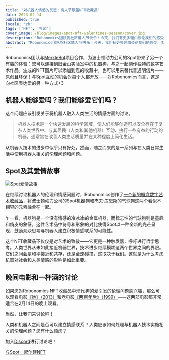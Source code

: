 ```yaml
---
title: "对机器人情感的反思：情人节限量NFT收藏品"
date: 2023-02-14
published: true
locale: 'zh'
tags: ['NFT', '社区']
cover_image: /blog/images/spot-nft-valentines-season/cover.jpg
description: "Robonomics团队祝社区情人节快乐！今天，我们有更多理由谈论我们的感受，表达爱意和感激之情，给我们的灵魂伴侣、朋友——无论我们的心愿是什么，都送上甜蜜愉悦的礼物。"
abstract: "Robonomics团队祝社区情人节快乐！今天，我们有更多理由谈论我们的感受，表达爱意和感激之情，给我们的灵魂伴侣、朋友——无论我们的心愿是什么，都送上甜蜜愉悦的礼物。"
---
```


Robonomics团队与[MerkleBot](https://merklebot.com/)项目合作，为波士顿动力公司的Spot带来了另一个有趣的体验：您可以连接到旧金山实验室中的机器狗，与之一起创作独特的数字艺术作品。生成的NFT图片可以添加到您的收藏中，也可以用来替代普通明信片——原创且环保！与Spot互动的机会对每个人都开放——对Robonomics而言，这是向社区表达爱的另一种方式\<3

## 机器人能够爱吗？我们能够爱它们吗？

这个问题应该引发关于将机器人融入人类生活的情感方面的讨论。

> 机器人技术是一个快速发展的科学领域，使人们能够创造可以安全存在于复杂人类世界中、与其居民（人类和其他机器）互动、执行一些有益的行动的机器，通常旨在改善人类生活质量并在某种程度上简化生活。

从机器人技术的进步中似乎只有好处，然而，随之而来的是一系列与在人类日常生活中使用机器人相关的伦理问题和问题。

## Spot及其爱情故事

![Spot爱情故事](/blog/images/spot-nft-valentines-season/spot_lovestory.png)

在继续讨论机器人的伦理和情感问题时，Robonomics创作了[一个新的概念数字艺术收藏品](https://singular.app/collectibles/kusama/b437f70371c8622e02-MBVD-2023/16627505-b437f70371c8622e02-MBVD-2023-MBVD-2023-00000006)，将波士顿动力公司的Spot机器狗和杰夫·库恩斯的气球狗这两个看似不相容的元素融合在一起。

乍一看，机器狗是一个没有情感的冷冰冰的金属机器，而标志性的气球狗则是童趣和俏皮的象征。这件艺术品中符号和形象的对比使得Spot以一种全新的光芒呈现，鼓励观众思考与机器人建立积极情感联系的可能性。

这个NFT收藏品不仅仅是对艺术的致敬——它更是一种触发器，呼吁进行哲学思考。人类世界从未如此接近机器世界，技术进步继续模糊这两个世界之间的界限。它们之间会是和平接近和共存，还是全速碰撞，这取决于我们。这就是为什么考虑机器对社会和人类情感的影响是如此重要。

## 晚间电影和一杯酒的讨论

如果您对Robonomics NFT收藏品中现代狗的爱引发的伦理问题感兴趣，那么可以观看电影[《她》（2013）](https://www.imdb.com/title/tt1798709/)和老电影[《两百年后》（1999）](https://www.imdb.com/title/tt0182789/)——这两部电影都非常适合在2月14日的晚上观看。

当然，让我们来讨论吧！

人类和机器人之间是否可以建立情感联系？人类应该如何处理与机器人技术实施相关的伦理问题？您有什么顾虑？

加入[Discord](https://discord.gg/dyFgwHfCN7)进行讨论吧！

<a style="{textAlign: 'center', display: 'block' }" href="https://spot.merklebot.com/" target="_blank" aria-label="与Spot一起创建您自己的NFT">与Spot一起创建NFT</a>